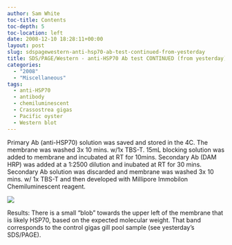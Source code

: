 ```yaml
---
author: Sam White
toc-title: Contents
toc-depth: 5
toc-location: left
date: 2008-12-10 18:28:11+00:00
layout: post
slug: sdspagewestern-anti-hsp70-ab-test-continued-from-yesterday
title: SDS/PAGE/Western - anti-HSP70 Ab test CONTINUED (from yesterday)
categories:
  - "2008"
  - "Miscellaneous"
tags:
  - anti-HSP70
  - antibody
  - chemiluminescent
  - Crassostrea gigas
  - Pacific oyster
  - Western blot
---
```


Primary Ab (anti-HSP70) solution was saved and stored in the 4C. The membrane was washed 3x 10 mins. w/1x TBS-T. 15mL blocking solution was added to membrane and incubated at RT for 10mins. Secondary Ab (DAM HRP) was added at a 1:2500 dilution and inubated at RT for 30 mins. Secondary Ab solution was discarded and membrane was washed 3x 10 mins. w/ 1x TBS-T and then developed with Millipore Immobilon Chemiluminescent reagent.

![](https://eagle.fish.washington.edu/Arabidopsis/Western%20Blots/20081210%20anti-HSP70%2010min.jpg)

Results: There is a small "blob" towards the upper left of the membrane that is likely HSP70, based on the expected molecular weight. That band corresponds to the control gigas gill pool sample (see yesterday's SDS/PAGE).
